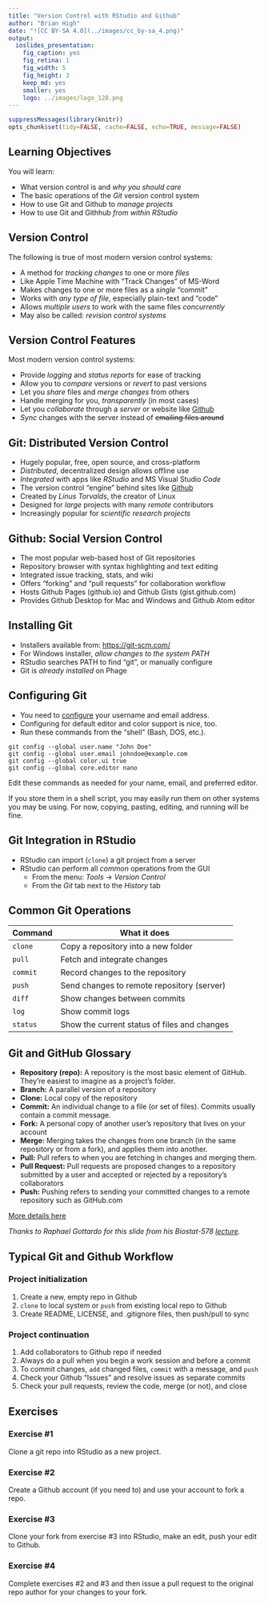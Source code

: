 ```yaml
---
title: "Version Control with RStudio and Github"
author: "Brian High"
date: "![CC BY-SA 4.0](../images/cc_by-sa_4.png)"
output:
  ioslides_presentation:
    fig_caption: yes
    fig_retina: 1
    fig_width: 5
    fig_height: 3
    keep_md: yes
    smaller: yes
    logo: ../images/logo_128.png
---
```


```r
suppressMessages(library(knitr))
opts_chunk$set(tidy=FALSE, cache=FALSE, echo=TRUE, message=FALSE)
```

## Learning Objectives

You will learn:

* What version control is and _why you should care_
* The basic operations of the _Git_ version control system
* How to use Git and Github to _manage projects_
* How to use Git and Githhub _from within RStudio_

## Version Control

The following is true of most modern version control systems:

* A method for _tracking changes_ to one or more _files_
* Like Apple Time Machine with "Track Changes" of MS-Word
* Makes changes to one or more files as a _single_ "commit"
* Works with _any type of file_, especially plain-text and "code"
* Allows _multiple users_ to work with the same files _concurrently_
* May also be called: _revision control systems_

## Version Control Features

Most modern version control systems:

* Provide _logging_ and _status reports_ for ease of tracking
* Allow you to _compare_ versions or _revert_ to past versions
* Let you _share_ files and _merge changes_ from others
* Handle merging for you, _transparently_ (in most cases)
* Let you _collaborate_ through a _server_ or website like [Github](https://github.com/)
* _Sync_ changes with the server instead of ~~emailing files around~~

## Git: Distributed Version Control

* Hugely popular, free, open source, and cross-platform
* _Distributed_, decentralized design allows offline use
* _Integrated_ with apps like _RStudio_ and MS Visual Studio _Code_
* The version control "engine" behind sites like [Github](https://github.com/)
* Created by _Linus Torvalds_, the creator of Linux
* Designed for _large_ projects with many _remote_ contributors
* Increasingly popular for _scientific research projects_

## Github: Social Version Control

* The most popular web-based host of Git repositories
* Repository browser with syntax highlighting and text editing
* Integrated issue tracking, stats, and wiki
* Offers "forking" and "pull requests" for collaboration workflow
* Hosts Github Pages (github.io) and Github Gists (gist.github.com)
* Provides Github Desktop for Mac and Windows and Github Atom editor

## Installing Git

* Installers available from: [https://git-scm.com/](https://git-scm.com/)
* For Windows installer, _allow changes to the system PATH_
* RStudio searches PATH to find "git", or manually configure
* Git is _already installed_ on Phage

## Configuring Git

* You need to [configure](https://git-scm.com/book/en/v2/Getting-Started-First-Time-Git-Setup) 
your username and email address.
* Configuring for default editor and color support is nice, too.
* Run these commands from the "shell" (Bash, DOS, etc.).

```
git config --global user.name "John Doe"
git config --global user.email johndoe@example.com
git config --global color.ui true
git config --global core.editor nano
```

Edit these commands as needed for your name, email, and preferred editor. 

If you store them in a shell script, you may easily run them on other systems 
you may be using. For now, copying, pasting, editing, and running will be fine.

## Git Integration in RStudio

* RStudio can import (`clone`) a git project from a server
* RStudio can perform all _common_ operations from the GUI
    + From the menu: _Tools_ -> _Version Control_
    + From the _Git_ tab next to the _History_ tab

## Common Git Operations

| Command  | What it does
|----------|----------------------------------------------
| `clone`  | Copy a repository into a new folder
| `pull`   | Fetch and integrate changes
| `commit` | Record changes to the repository
| `push`   | Send changes to remote repository (server)
| `diff`   | Show changes between commits
| `log`    | Show commit logs
| `status` | Show the current status of files and changes

## Git and GitHub Glossary

- **Repository (repo):** A repository is the most basic element of GitHub. They're easiest to imagine as a project's folder.
- **Branch:** A parallel version of a repository
- **Clone:** Local copy of the repository
- **Commit:** An individual change to a file (or set of files). Commits usually contain a commit message. 
- **Fork:** A personal copy of another user's repository that lives on your account
- **Merge:** Merging takes the changes from one branch (in the same repository or from a fork), and applies them into another.
- **Pull:** Pull refers to when you are fetching in changes and merging them.
- **Pull Request:** Pull requests are proposed changes to a repository submitted by a user and accepted or rejected by a repository's collaborators
- **Push:** Pushing refers to sending your committed changes to a remote repository such as GitHub.com

[More details here](https://help.github.com/articles/github-glossary/)

*Thanks to Raphael Gottardo for this slide from his Biostat-578
 [lecture](https://github.com/raphg/Biostat-578/blob/1352ca32c7f12ec8b43f8898cce5cae3831e7a43/Introduction_to_R.Rmd).*
 
## Typical Git and Github Workflow

### Project initialization

1. Create a new, empty repo in Github
2. `clone` to local system or `push` from existing local repo to Github
3. Create README, LICENSE, and .gitignore files, then push/pull to sync

### Project continuation

1. Add collaborators to Github repo if needed
2. Always do a pull when you begin a work session and before a commit
3. To commit changes, `add` changed files, `commit` with a message, and `push`
4. Check your Github "Issues" and resolve issues as separate commits
5. Check your pull requests, review the code, merge (or not), and close

## Exercises

### Exercise #1

Clone a git repo into RStudio as a new project.

### Exercise #2

Create a Github account (if you need to) and use your account to fork a repo.

### Exercise #3

Clone your fork from exercise #3 into RStudio, make an edit, push your edit to Github.

### Exercise #4

Complete exercises #2 and #3 and then issue a pull request to the original 
repo author for your changes to your fork.
